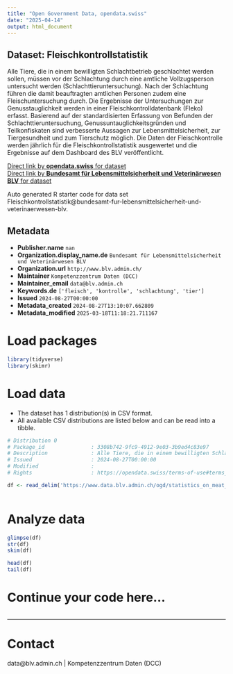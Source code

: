 ```yaml
---
title: "Open Government Data, opendata.swiss"
date: "2025-04-14"
output: html_document
---
```


## Dataset: Fleischkontrollstatistik

Alle Tiere, die in einem bewilligten Schlachtbetrieb geschlachtet werden sollen, müssen vor der Schlachtung durch eine amtliche Vollzugsperson untersucht werden (Schlachttieruntersuchung). Nach der Schlachtung führen die damit beauftragten amtlichen Personen zudem eine Fleischuntersuchung durch.
Die Ergebnisse der Untersuchungen zur Genusstauglichkeit werden in einer Fleischkontrolldatenbank (Fleko) erfasst. Basierend auf der standardisierten Erfassung von Befunden der Schlachttieruntersuchung, Genussuntauglichkeitsgründen und Teilkonfiskaten sind verbesserte Aussagen zur Lebensmittelsicherheit, zur Tiergesundheit und zum Tierschutz möglich.
Die Daten der Fleischkontrolle werden jährlich für die Fleischkontrollstatistik ausgewertet und die Ergebnisse auf dem Dashboard des BLV veröffentlicht.

[Direct link by **opendata.swiss** for dataset](https://opendata.swiss/de/dataset/fleischkontrollstatistik)<br>
[Direct link by **Bundesamt für Lebensmittelsicherheit und Veterinärwesen BLV** for dataset](https://www.blv.admin.ch/blv/de/home/lebensmittel-und-ernaehrung/lebensmittelsicherheit/verantwortlichkeiten/fleischkontrolle.html)

Auto generated R starter code for data set Fleischkontrollstatistik@bundesamt-fur-lebensmittelsicherheit-und-veterinaerwesen-blv.

## Metadata

- **Publisher.name** `nan`
- **Organization.display_name.de** `Bundesamt für Lebensmittelsicherheit und Veterinärwesen BLV`
- **Organization.url** `http://www.blv.admin.ch/`
- **Maintainer** `Kompetenzzentrum Daten (DCC)`
- **Maintainer_email** `data@blv.admin.ch`
- **Keywords.de** `['fleisch', 'kontrolle', 'schlachtung', 'tier']`
- **Issued** `2024-08-27T00:00:00`
- **Metadata_created** `2024-08-27T13:10:07.662809`
- **Metadata_modified** `2025-03-18T11:18:21.711167`


# Load packages

```r

library(tidyverse)
library(skimr)

```

# Load data

-   The dataset has 1 distribution(s) in CSV format.
-   All available CSV distributions are listed below and can be read into a tibble.

```r

# Distribution 0
# Package_id               : 3308b742-9fc9-4912-9e03-3b9ed4c83e97
# Description              : Alle Tiere, die in einem bewilligten Schlachtbetrieb geschlachtet werden sollen, müssen vor der Schlachtung durch eine amtliche Vollzugsperson untersucht werden (Schlachttieruntersuchung). Nach der Schlachtung führen die damit beauftragten amtlichen Personen zudem eine Fleischuntersuchung durch. Die Ergebnisse der Untersuchungen zur Genusstauglichkeit werden in einer Fleischkontrolldatenbank (Fleko) erfasst. Basierend auf der standardisierten Erfassung von Befunden der Schlachttieruntersuchung, Genussuntauglichkeitsgründen und Teilkonfiskaten sind verbesserte Aussagen zur Lebensmittelsicherheit, zur Tiergesundheit und zum Tierschutz möglich. Die Daten der Fleischkontrolle werden jährlich für die Fleischkontrollstatistik ausgewertet und die Ergebnisse auf dem Dashboard des BLV veröffentlicht.
# Issued                   : 2024-08-27T00:00:00
# Modified                 : 
# Rights                   : https://opendata.swiss/terms-of-use#terms_by

df <- read_delim('https://www.data.blv.admin.ch/ogd/statistics_on_meat_inspection/meat-inspection.csv')



```

# Analyze data

```r

glimpse(df)
str(df)
skim(df)

head(df)
tail(df)

```

# Continue your code here...

```r

```

------------------------------------------------------------------------

# Contact

data@blv.admin.ch | Kompetenzzentrum Daten (DCC)
